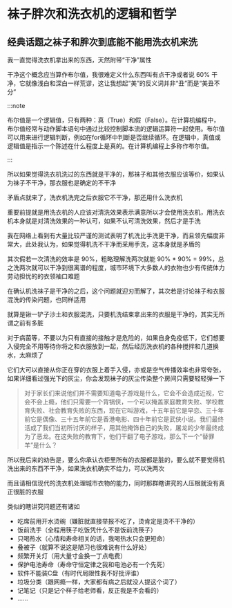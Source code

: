 # 袜子胖次和洗衣机的逻辑和哲学

## 经典话题之袜子和胖次到底能不能用洗衣机来洗

我一直觉得洗衣机拿出来的东西，天然附带“干净”属性

干净这个概念应当算作布尔值，我很难定义什么东西叫有点干净或者说 60% 干净，它就像浅白和深白一样荒谬，这让我想起“美”的反义词并非“丑”而是“美丑不分”

:::note

布尔值是一个逻辑值，只有两种：真（True）和假（False）。在计算机编程中，布尔值经常与动作脚本语句中通过比较控制脚本流的逻辑运算符一起使用。布尔值可以用来进行逻辑判断，例如在for循环中判断是否继续循环。在逻辑中，真值或逻辑值是指示一个陈述在什么程度上是真的。在计算机编程上多称作布尔值。

:::

所以如果觉得洗衣机洗过的东西就是干净的，那袜子和其他衣服应该等价，如果认为袜子不干净，那衣服也是确定的不干净

矛盾点就来了，洗衣机洗完之后衣服它不干净，那还用什么洗衣机

重要前提就是用洗衣机的人应该对清洗效果表示满意所以才会使用洗衣机，用洗衣机本身就是对清洗效果的一种认可，如果不认可清洗效果，然后才是手洗

我在网络上看到有大量比较严谨的测试表明了机洗比手洗更干净，而且领先幅度非常大，此处我认为，如果觉得机洗不干净而采用手洗，这本身就是矛盾的

其次假若一次清洗的效率是 90%，粗略理解洗两次就能 90% * 90% = 99%，总之洗两次就可以干净到很离谱的程度，城市环境下大多数人的衣物也少有传统体力劳动担忧的的衣领袖口难题

在确认机洗袜子是干净的之后，这个问题就迎刃而解了，其次若是讨论袜子和衣服混洗的传染问题，也同样适用

就算是锹一铲子沙土和衣服混洗，只要机洗结束拿出来的衣服是干净的，其实无所谓之前有多脏

对于病菌等，不要以为只有直接的接触才是危险的，如果自身免疫低下，它们想要入侵完全不用等待你将之和衣服放到一起，然后经历洗衣机的各种搅拌和几道换水，太麻烦了

它们大可以直接从你正在穿的衣服上着手入侵，亦或是空气传播效率也非常夸张，如果详细看过强光下的灰尘，你会发现袜子的灰尘传染整个房间只需要轻轻弹一下

> 对于家长们来说他们并不需要知道电子游戏是什么，它会不会造成近视，它会不会上瘾，他们只需要一个背锅侠，一个可以掩盖家庭教育失败、学校教育失败、社会教育失败的东西，现在它叫游戏，十五年前它是早恋、三十年前它是偶像、三十五年前它是香港电影、四十年前它是武侠小说。我们最终活成了我们当初所讨厌的样子，用其他掩饰自己的失败，屠龙的少年最终成为了恶龙。在这失败的教育下，他们干翻了电子游戏，那么下一个“替罪羊”是什么？

所以我后来的劝告是，要么你承认衣柜里所有的衣服都是脏的，要么就不要觉得机洗出来的东西不干净，如果洗衣机确实不给力，可以洗两次

而且请相信现代的洗衣机处理城市衣物的能力，同时那群瞎讲究的人压根就没有真正很脏的衣服



类似的瞎讲究问题还有诸如

- 吃席前用开水烫碗（嫌脏就直接举报不吃了，烫肯定是烫不干净的）
- 饭前洗手（全程用筷子吃饭凭什么不是饭前洗筷子）
- 只喝热水（心情和寿命相关的话，我喝热水只会更短命）
- 叠被子（就算不说这是陋习也很难说有什么好处）
- 频繁开关灯（用大量寸金换一丁点电费）
- 保护电池寿命（寿命守恒定律之我和电池必有一个先死）
- 软件不能装C盘（有时代局限性我不好批评谁）
- 垃圾分类（跟网瘾一样，大家都有病之后就没人提这个词了）
- 记笔记（只是记个样子给老师看，反正我是不会看的）
- ……



